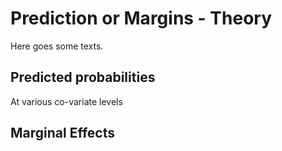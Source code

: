 # Prediction or Margins - Theory {#med}
Here goes some texts.

## Predicted probabilities
At various co-variate levels

## Marginal Effects

